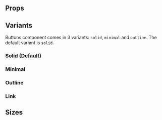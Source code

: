 
<Meta
    title="Components/Inputs/Button"
    of={ButtonStories}
/>

<Title>Button</Title>

<div className="w-[360px] max-w-full">
    <SingleLineCodeBlock text={`import { Button } from 'chaya-ui';`} />
</div>

<Primary />

## Props

<Controls />

## Variants

Buttons component comes in 3 variants: `solid`, `minimal` and `outline`. The default variant is `solid`.

### Solid (Default)

<Story of={ButtonStories.SolidVariant} />

### Minimal

<Story of={ButtonStories.MinimalVariant} />

### Outline

<Story of={ButtonStories.OutlineVariant} />


### Link

<Story of={ButtonStories.LinkVariant} />

## Sizes

<Story of={ButtonStories.ButtonSizes} />